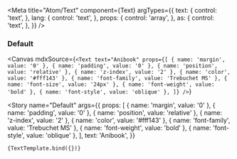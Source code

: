 
<Meta
  title="Atom/Text"
  component={Text}
  argTypes={{
    text: {
      control: 'text',
    },
    lang: {
      control: 'text',
    },
    props: {
      control: 'array',
    },
    as: {
      control: 'text',
    },
  }}
/>


### Default

<Canvas
  mdxSource={`<Text
        text="Anibook"
        props={[
          { name: 'margin', value: '0' },
          { name: 'padding', value: '0' },
          { name: 'position', value: 'relative' },
          { name: 'z-index', value: '2' },
          { name: 'color', value: '#fff143' },
          { name: 'font-family', value: 'Trebuchet MS' },
          { name: 'font-size', value: '24px' },
          { name: 'font-weight', value: 'bold' },
          { name: 'font-style', value: 'oblique' },
        ]}
      />`}
>
  <Story
    name="Default"
    args={{
      props: [
        { name: 'margin', value: '0' },
        { name: 'padding', value: '0' },
        { name: 'position', value: 'relative' },
        { name: 'z-index', value: '2' },
        { name: 'color', value: '#fff143' },
        { name: 'font-family', value: 'Trebuchet MS' },
        { name: 'font-weight', value: 'bold' },
        { name: 'font-style', value: 'oblique' },
      ],
      text: 'Anibook',
    }}
  >
    {TextTemplate.bind({})}
  </Story>
</Canvas>

<ArgsTable of={Text} />
